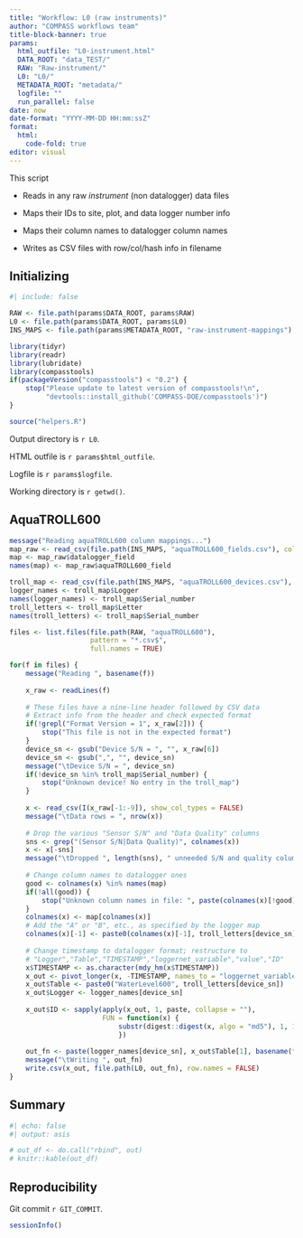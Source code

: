 ```yaml
---
title: "Workflow: L0 (raw instruments)"
author: "COMPASS workflows team"
title-block-banner: true
params:
  html_outfile: "L0-instrument.html"
  DATA_ROOT: "data_TEST/"
  RAW: "Raw-instrument/"
  L0: "L0/"
  METADATA_ROOT: "metadata/"
  logfile: ""
  run_parallel: false
date: now
date-format: "YYYY-MM-DD HH:mm:ssZ"
format: 
  html:
    code-fold: true
editor: visual
---
```


This script

-   Reads in any raw *instrument* (non datalogger) data files

-   Maps their IDs to site, plot, and data logger number info

-   Maps their column names to datalogger column names

-   Writes as CSV files with row/col/hash info in filename

## Initializing

```r
#| include: false

RAW <- file.path(params$DATA_ROOT, params$RAW)
L0 <- file.path(params$DATA_ROOT, params$L0)
INS_MAPS <- file.path(params$METADATA_ROOT, "raw-instrument-mappings")

library(tidyr)
library(readr)
library(lubridate)
library(compasstools)
if(packageVersion("compasstools") < "0.2") {
    stop("Please update to latest version of compasstools!\n",
         "devtools::install_github('COMPASS-DOE/compasstools')")
}

source("helpers.R")
```

Output directory is `r L0`.

HTML outfile is `r params$html_outfile`.

Logfile is `r params$logfile`.

Working directory is `r getwd()`.

## AquaTROLL600

```r
message("Reading aquaTROLL600 column mappings...")
map_raw <- read_csv(file.path(INS_MAPS, "aquaTROLL600_fields.csv"), col_types = "cc")
map <- map_raw$datalogger_field
names(map) <- map_raw$aquaTROLL600_field

troll_map <- read_csv(file.path(INS_MAPS, "aquaTROLL600_devices.csv"), col_types = "ccc")
logger_names <- troll_map$Logger
names(logger_names) <- troll_map$Serial_number
troll_letters <- troll_map$Letter
names(troll_letters) <- troll_map$Serial_number

files <- list.files(file.path(RAW, "aquaTROLL600"), 
                    pattern = "*.csv$", 
                    full.names = TRUE)

for(f in files) {
    message("Reading ", basename(f))
    
    x_raw <- readLines(f)
    
    # These files have a nine-line header followed by CSV data
    # Extract info from the header and check expected format
    if(!grepl("Format Version = 1", x_raw[2])) {
        stop("This file is not in the expected format")
    }
    device_sn <- gsub("Device S/N = ", "", x_raw[6])
    device_sn <- gsub(",", "", device_sn)
    message("\tDevice S/N = ", device_sn)
    if(!device_sn %in% troll_map$Serial_number) {
        stop("Unknown device! No entry in the troll_map")
    }
    
    x <- read_csv(I(x_raw[-1:-9]), show_col_types = FALSE)
    message("\tData rows = ", nrow(x))
    
    # Drop the various "Sensor S/N" and "Data Quality" columns
    sns <- grep("(Sensor S/N|Data Quality)", colnames(x))
    x <- x[-sns]
    message("\tDropped ", length(sns), " unneeded S/N and quality columns")
    
    # Change column names to datalogger ones
    good <- colnames(x) %in% names(map)
    if(!all(good)) {
        stop("Unknown column names in file: ", paste(colnames(x)[!good]))
    }
    colnames(x) <- map[colnames(x)]
    # Add the "A" or "B", etc., as specified by the logger map
    colnames(x)[-1] <- paste0(colnames(x)[-1], troll_letters[device_sn])
    
    # Change timestamp to datalogger format; restructure to
    # "Logger","Table","TIMESTAMP","loggernet_variable","value","ID"
    x$TIMESTAMP <- as.character(mdy_hm(x$TIMESTAMP))
    x_out <- pivot_longer(x, -TIMESTAMP, names_to = "loggernet_variable")
    x_out$Table <- paste0("WaterLevel600", troll_letters[device_sn])
    x_out$Logger <- logger_names[device_sn]
    
    x_out$ID <- sapply(apply(x_out, 1, paste, collapse = ""),
                       FUN = function(x) {
                           substr(digest::digest(x, algo = "md5"), 1, 16)
                           })
    
    out_fn <- paste(logger_names[device_sn], x_out$Table[1], basename(f), sep = "_")
    message("\tWriting ", out_fn)
    write.csv(x_out, file.path(L0, out_fn), row.names = FALSE)
}
```

## Summary

```r
#| echo: false
#| output: asis

```

```r
# out_df <- do.call("rbind", out)
# knitr::kable(out_df)
```

## Reproducibility

Git commit `r GIT_COMMIT`.

```r
sessionInfo()
```
